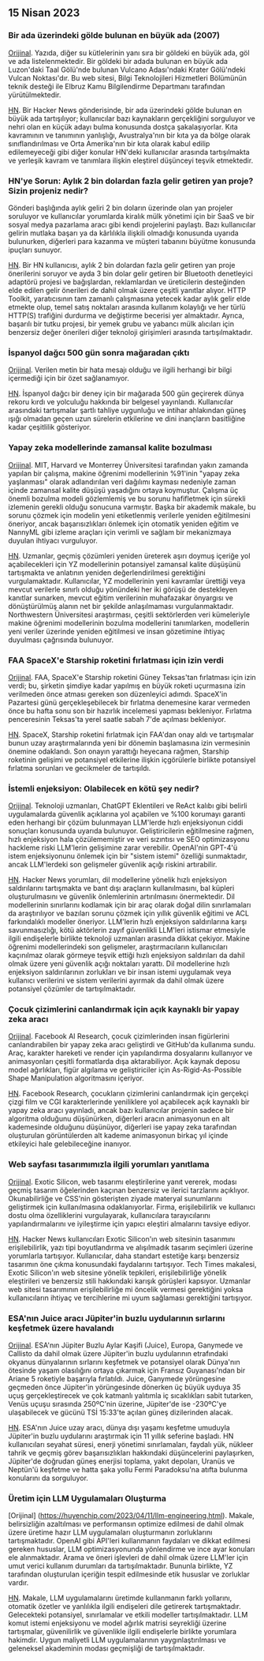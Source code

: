 

<CallToAction />

<Steps>

## 15 Nisan 2023

### Bir ada üzerindeki gölde bulunan en büyük ada (2007)

[Orijinal](https://www.elbruz.org/special-projects/islands-and-lakes/).
Yazıda, diğer su kütlelerinin yanı sıra bir göldeki en büyük ada, göl ve ada listelenmektedir. Bir göldeki bir adada bulunan en büyük ada Luzon'daki Taal Gölü'nde bulunan Vulcano Adası'ndaki Krater Gölü'ndeki Vulcan Noktası'dır. Bu web sitesi, Bilgi Teknolojileri Hizmetleri Bölümünün teknik desteği ile Elbruz Kamu Bilgilendirme Departmanı tarafından yürütülmektedir.

[HN](http://news.ycombinator.com/item?id=35567026).
Bir Hacker News gönderisinde, bir ada üzerindeki gölde bulunan en büyük ada tartışılıyor; kullanıcılar bazı kaynakların gerçekliğini sorguluyor ve nehri olan en küçük adayı bulma konusunda dostça şakalaşıyorlar. Kıta kavramının ve tanımının yanlışlığı, Avustralya'nın bir kıta ya da bölge olarak sınıflandırılması ve Orta Amerika'nın bir kıta olarak kabul edilip edilemeyeceği gibi diğer konular HN'deki kullanıcılar arasında tartışılmakta ve yerleşik kavram ve tanımlara ilişkin eleştirel düşünceyi teşvik etmektedir.

### HN'ye Sorun: Aylık 2 bin dolardan fazla gelir getiren yan proje? Sizin projeniz nedir?

Gönderi başlığında aylık geliri 2 bin doların üzerinde olan yan projeler soruluyor ve kullanıcılar yorumlarda kiralık mülk yönetimi için bir SaaS ve bir sosyal medya pazarlama aracı gibi kendi projelerini paylaştı. Bazı kullanıcılar gelirin mutlaka başarı ya da kârlılıkla ilişkili olmadığı konusunda uyarıda bulunurken, diğerleri para kazanma ve müşteri tabanını büyütme konusunda ipuçları sunuyor.

[HN](http://news.ycombinator.com/item?id=35567822).
Bir HN kullanıcısı, aylık 2 bin dolardan fazla gelir getiren yan proje önerilerini soruyor ve ayda 3 bin dolar gelir getiren bir Bluetooth denetleyici adaptörü projesi ve bağışlardan, reklamlardan ve üreticilerin desteğinden elde edilen gelir önerileri de dahil olmak üzere çeşitli yanıtlar alıyor. HTTP Toolkit, yaratıcısının tam zamanlı çalışmasına yetecek kadar aylık gelir elde etmekte olup, temel satış noktaları arasında kullanım kolaylığı ve her türlü HTTP(S) trafiğini durdurma ve değiştirme becerisi yer almaktadır. Ayrıca, başarılı bir tutku projesi, bir yemek grubu ve yabancı mülk alıcıları için benzersiz değer önerileri diğer teknoloji girişimleri arasında tartışılmaktadır.

### İspanyol dağcı 500 gün sonra mağaradan çıktı

[Orijinal](https://www.cbc.ca/news/world/spain-cave-500-days-beatriz-flamini-1.6810428).
Verilen metin bir hata mesajı olduğu ve ilgili herhangi bir bilgi içermediği için bir özet sağlanamıyor.

[HN](http://news.ycombinator.com/item?id=35571481).
İspanyol dağcı bir deney için bir mağarada 500 gün geçirerek dünya rekoru kırdı ve yolculuğu hakkında bir belgesel yayınlandı. Kullanıcılar arasındaki tartışmalar şartlı tahliye uygunluğu ve intihar ahlakından güneş ışığı olmadan geçen uzun sürelerin etkilerine ve dini inançların basitliğine kadar çeşitlilik gösteriyor.

### Yapay zeka modellerinde zamansal kalite bozulması

[Orijinal](https://www.nannyml.com/blog/91-of-ml-perfomance-degrade-in-time).
MIT, Harvard ve Monterrey Üniversitesi tarafından yakın zamanda yapılan bir çalışma, makine öğrenimi modellerinin %91'inin "yapay zeka yaşlanması" olarak adlandırılan veri dağılımı kayması nedeniyle zaman içinde zamansal kalite düşüşü yaşadığını ortaya koymuştur. Çalışma üç önemli bozulma modeli gözlemlemiş ve bu sorunu hafifletmek için sürekli izlemenin gerekli olduğu sonucuna varmıştır. Başka bir akademik makale, bu sorunu çözmek için modelin yeni etiketlenmiş verilerle yeniden eğitilmesini öneriyor, ancak başarısızlıkları önlemek için otomatik yeniden eğitim ve NannyML gibi izleme araçları için verimli ve sağlam bir mekanizmaya duyulan ihtiyacı vurguluyor.

[HN](http://news.ycombinator.com/item?id=35566145).
Uzmanlar, geçmiş çözümleri yeniden üreterek aşırı doymuş içeriğe yol açabilecekleri için YZ modellerinin potansiyel zamansal kalite düşüşünü tartışmakta ve anlatının yeniden değerlendirilmesi gerektiğini vurgulamaktadır. Kullanıcılar, YZ modellerinin yeni kavramlar ürettiği veya mevcut verilerle sınırlı olduğu yönündeki her iki görüşü de destekleyen kanıtlar sunarken, mevcut eğitim verilerinin muhafazakar önyargısı ve dönüştürülmüş alanın net bir şekilde anlaşılmaması vurgulanmaktadır. Northwestern Üniversitesi araştırması, çeşitli sektörlerden veri kümeleriyle makine öğrenimi modellerinin bozulma modellerini tanımlarken, modellerin yeni veriler üzerinde yeniden eğitilmesi ve insan gözetimine ihtiyaç duyulması çağrısında bulunuyor.

### FAA SpaceX'e Starship roketini fırlatması için izin verdi

[Orijinal](https://arstechnica.com/science/2023/04/green-light-go-spacex-receives-a-launch-license-from-the-faa-for-starship/).
FAA, SpaceX'e Starship roketini Güney Teksas'tan fırlatması için izin verdi; bu, şirketin şimdiye kadar yapılmış en büyük roketi uçurmasına izin verilmeden önce atması gereken son düzenleyici adımdı. SpaceX'in Pazartesi günü gerçekleşebilecek bir fırlatma denemesine karar vermeden önce bu hafta sonu son bir hazırlık incelemesi yapması bekleniyor. Fırlatma penceresinin Teksas'ta yerel saatle sabah 7'de açılması bekleniyor.

[HN](http://news.ycombinator.com/item?id=35575298).
SpaceX, Starship roketini fırlatmak için FAA'dan onay aldı ve tartışmalar bunun uzay araştırmalarında yeni bir dönemin başlamasına izin vermesinin önemine odaklandı. Son onayın yarattığı heyecana rağmen, Starship roketinin gelişimi ve potansiyel etkilerine ilişkin içgörülerle birlikte potansiyel fırlatma sorunları ve gecikmeler de tartışıldı.

### İstemli enjeksiyon: Olabilecek en kötü şey nedir?

[Orijinal](https://simonwillison.net/2023/Apr/14/worst-that-can-happen/).
Teknoloji uzmanları, ChatGPT Eklentileri ve ReAct kalıbı gibi belirli uygulamalarda güvenlik açıklarına yol açabilen ve %100 korumayı garanti eden herhangi bir çözüm bulunmayan LLM'lerde hızlı enjeksiyonun ciddi sonuçları konusunda uyarıda bulunuyor. Geliştiricilerin eğitilmesine rağmen, hızlı enjeksiyon hala çözülememiştir ve veri sızıntısı ve SEO optimizasyonu hackleme riski LLM'lerin gelişimine zarar verebilir. OpenAI'nin GPT-4'ü istem enjeksiyonunu önlemek için bir "sistem istemi" özelliği sunmaktadır, ancak LLM'lerdeki son gelişmeler güvenlik açığı riskini artırabilir.

[HN](http://news.ycombinator.com/item?id=35572290).
Hacker News yorumları, dil modellerine yönelik hızlı enjeksiyon saldırılarını tartışmakta ve bant dışı araçların kullanılmasını, bal küpleri oluşturulmasını ve güvenlik önlemlerinin artırılmasını önermektedir. Dil modellerinin sınırlarını kodlamak için bir araç olarak doğal dilin sınırlamaları da araştırılıyor ve bazıları sorunu çözmek için yıllık güvenlik eğitimi ve ACL farkındalıklı modeller öneriyor. LLM'lerin hızlı enjeksiyon saldırılarına karşı savunmasızlığı, kötü aktörlerin zayıf güvenlikli LLM'leri istismar etmesiyle ilgili endişelerle birlikte teknoloji uzmanları arasında dikkat çekiyor. Makine öğrenimi modellerindeki son gelişmeler, araştırmacıların kullanıcıları kaçınılmaz olarak görmeye teşvik ettiği hızlı enjeksiyon saldırıları da dahil olmak üzere yeni güvenlik açığı noktaları yarattı. Dil modellerine hızlı enjeksiyon saldırılarının zorlukları ve bir insan istemi uygulamak veya kullanıcı verilerini ve sistem verilerini ayırmak da dahil olmak üzere potansiyel çözümler de tartışılmaktadır.

### Çocuk çizimlerini canlandırmak için açık kaynaklı bir yapay zeka aracı

[Orijinal](https://github.com/facebookresearch/AnimatedDrawings).
Facebook AI Research, çocuk çizimlerinden insan figürlerini canlandırabilen bir yapay zeka aracı geliştirdi ve GitHub'da kullanıma sundu. Araç, karakter hareketi ve render için yapılandırma dosyalarını kullanıyor ve animasyonları çeşitli formatlarda dışa aktarabiliyor. Açık kaynak deposu model ağırlıkları, figür algılama ve geliştiriciler için As-Rigid-As-Possible Shape Manipulation algoritmasını içeriyor.

[HN](http://news.ycombinator.com/item?id=35565681).
Facebook Research, çocukların çizimlerini canlandırmak için gerçekçi çizgi film ve CGI karakterlerinde yeniliklere yol açabilecek açık kaynaklı bir yapay zeka aracı yayınladı, ancak bazı kullanıcılar projenin sadece bir algoritma olduğunu düşünürken, diğerleri aracın animasyonun en alt kademesinde olduğunu düşünüyor, diğerleri ise yapay zeka tarafından oluşturulan görüntülerden alt kademe animasyonun birkaç yıl içinde etkileyici hale gelebileceğine inanıyor.

### Web sayfası tasarımımızla ilgili yorumları yanıtlama

[Orijinal](https://research.exoticsilicon.com/articles/replying_to_comments).
Exotic Silicon, web tasarımı eleştirilerine yanıt vererek, modası geçmiş tasarım öğelerinden kaçınan benzersiz ve ilerici tarzlarını açıklıyor. Okunabilirliğe ve CSS'nin gösterişten ziyade materyal sunumlarını geliştirmek için kullanılmasına odaklanıyorlar. Firma, erişilebilirlik ve kullanıcı dostu olma özelliklerini vurgulayarak, kullanıcılara tarayıcılarını yapılandırmalarını ve iyileştirme için yapıcı eleştiri almalarını tavsiye ediyor.

[HN](http://news.ycombinator.com/item?id=35567285).
Hacker News kullanıcıları Exotic Silicon'ın web sitesinin tasarımını erişilebilirlik, yazı tipi boyutlandırma ve alışılmadık tasarım seçimleri üzerine yorumlarla tartışıyor. Kullanıcılar, daha standart estetiğe karşı benzersiz tasarımın öne çıkma konusundaki faydalarını tartışıyor. Tech Times makalesi, Exotic Silicon'ın web sitesine yönelik tepkileri, erişilebilirliğe yönelik eleştirileri ve benzersiz stili hakkındaki karışık görüşleri kapsıyor. Uzmanlar web sitesi tasarımının erişilebilirliğe mi öncelik vermesi gerektiğini yoksa kullanıcıların ihtiyaç ve tercihlerine mi uyum sağlaması gerektiğini tartışıyor.

### ESA'nın Juice aracı Jüpiter'in buzlu uydularının sırlarını keşfetmek üzere havalandı

[Orijinal](https://www.esa.int/Science_Exploration/Space_Science/Juice/ESA_s_Juice_lifts_off_on_quest_to_discover_secrets_of_Jupiter_s_icy_moons).
ESA'nın Jüpiter Buzlu Aylar Kaşifi (Juice), Europa, Ganymede ve Callisto da dahil olmak üzere Jüpiter'in buzlu uydularının etrafındaki okyanus dünyalarının sırlarını keşfetmek ve potansiyel olarak Dünya'nın ötesinde yaşam olasılığını ortaya çıkarmak için Fransız Guyanası'ndan bir Ariane 5 roketiyle başarıyla fırlatıldı. Juice, Ganymede yörüngesine geçmeden önce Jüpiter'in yörüngesinde dönerken üç büyük uyduya 35 uçuş gerçekleştirecek ve çok katmanlı yalıtımla iç sıcaklıkları sabit tutarken, Venüs uçuşu sırasında 250ºC'nin üzerine, Jüpiter'de ise -230ºC'ye ulaşabilecek ve gücünü TSİ 15:33'te açılan güneş dizilerinden alacak.

[HN](http://news.ycombinator.com/item?id=35574177).
ESA'nın Juice uzay aracı, dünya dışı yaşamı keşfetme umuduyla Jüpiter'in buzlu uydularını araştırmak için 11 yıllık seferine başladı. HN kullanıcıları seyahat süresi, enerji yönetimi sınırlamaları, faydalı yük, nükleer tahrik ve geçmiş görev başarısızlıkları hakkındaki düşüncelerini paylaşırken, Jüpiter'de doğrudan güneş enerjisi toplama, yakıt depoları, Uranüs ve Neptün'ü keşfetme ve hatta şaka yollu Fermi Paradoksu'na atıfta bulunma konularını da sorguluyor.

### Üretim için LLM Uygulamaları Oluşturma

[Orijinal] (https://huyenchip.com/2023/04/11/llm-engineering.html).
Makale, belirsizliğin azaltılması ve performansın optimize edilmesi de dahil olmak üzere üretime hazır LLM uygulamaları oluşturmanın zorluklarını tartışmaktadır. OpenAI gibi API'leri kullanmanın faydaları ve dikkat edilmesi gereken hususlar, LLM optimizasyonunda yönlendirme ve ince ayar konuları ele alınmaktadır. Arama ve öneri işlevleri de dahil olmak üzere LLM'ler için umut verici kullanım durumları da tartışılmaktadır. Bununla birlikte, YZ tarafından oluşturulan içeriğin tespit edilmesinde etik hususlar ve zorluklar vardır.

[HN](http://news.ycombinator.com/item?id=35565212).
Makale, LLM uygulamalarını üretimde kullanmanın farklı yollarını, otomatik özetler ve yanlılıkla ilgili endişeleri dile getirerek tartışmaktadır. Gelecekteki potansiyel, sınırlamalar ve etkili modeller tartışılmaktadır. LLM komut istemi enjeksiyonu ve model ağırlık matrisi seyrekliği üzerine tartışmalar, güvenilirlik ve güvenlikle ilgili endişelerle birlikte yorumlara hakimdir. Uygun maliyetli LLM uygulamalarının yaygınlaştırılması ve geleneksel akademinin modası geçmişliği de tartışılmaktadır.

</Steps>